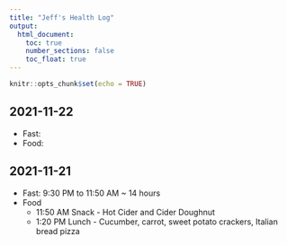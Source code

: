 ```yaml
---
title: "Jeff's Health Log"
output: 
  html_document:
    toc: true
    number_sections: false
    toc_float: true
---
```


```r
knitr::opts_chunk$set(echo = TRUE)
```

## 2021-11-22

- Fast:
- Food:

## 2021-11-21

- Fast: 9:30 PM to 11:50 AM ~ 14 hours
- Food
  - 11:50 AM Snack - Hot Cider and Cider Doughnut
  - 1:20 PM Lunch - Cucumber, carrot, sweet potato crackers, Italian bread pizza

